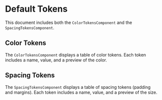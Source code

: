 
<Meta title="Default Tokens/Documentation" />

# Default Tokens

This document includes both the `ColorTokensComponent` and the `SpacingTokensComponent`.

## Color Tokens

The `ColorTokensComponent` displays a table of color tokens. Each token includes a name, value, and a preview of the color.

## Spacing Tokens

The `SpacingTokensComponent` displays a table of spacing tokens (padding and margins). Each token includes a name, value, and a preview of the size.
